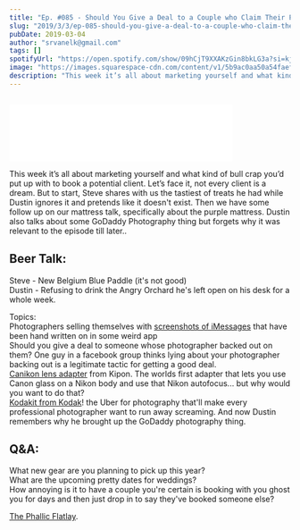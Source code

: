 ```yaml
---
title: "Ep. #085 - Should You Give a Deal to a Couple who Claim Their Photographer Dropped Out?"
slug: "2019/3/3/ep-085-should-you-give-a-deal-to-a-couple-who-claim-their-photographer-dropped-out"
pubDate: 2019-03-04
author: "srvanelk@gmail.com"
tags: []
spotifyUrl: "https://open.spotify.com/show/09hCjT9XXAKzGin8bkLG3a?si=kjRZvQ1JTb6Ov3HVzSSlWA"
image: "https://images.squarespace-cdn.com/content/v1/5b9ac0aa50a54faef024c950/1551658698084-0TZ65LP00FX9YDFUUBYP/JVE-087.jpg?format=original"
description: "This week it’s all about marketing yourself and what kind of bull crap you’d put up with to book a potential client. Let’s face it, not every client is a dream. But to start, Steve shares with us the tastiest of treats he had while Dustin ignores it and pretends like it doesn't exist. Then we have some follow up on our mattress talk, specifically about the purple mattress. Dustin also talks about some GoDaddy Photography thing but forgets why it was relevant to the episode till later.."
---
```


<figure>
  <img src="https://images.squarespace-cdn.com/content/v1/5b9ac0aa50a54faef024c950/1551658698084-0TZ65LP00FX9YDFUUBYP/JVE-087.jpg?format=original" alt="" />
</figure>
<iframe class="embedly-embed" src="//cdn.embedly.com/widgets/media.html?src=https%3A%2F%2Fanchor.fm%2Fweddingphotohangover%2Fembed%2Fepisodes%2FEp--085---Should-You-Give-a-Deal-to-a-Couple-who-Claim-Their-Photographer-Dropped-Out-e3c1kj&url=https%3A%2F%2Fanchor.fm%2Fweddingphotohangover%2Fepisodes%2FEp--085---Should-You-Give-a-Deal-to-a-Couple-who-Claim-Their-Photographer-Dropped-Out-e3c1kj&image=https%3A%2F%2Fs3-us-west-2.amazonaws.com%2Fanchor-generated-image-bank%2Fproduction%2Fpodcast_uploaded_episode400%2F805714%2F805714-1551658229642-5ad6f3dca6865.jpg&key=61d05c9d54e8455ea7a9677c366be814&type=text%2Fhtml&schema=anchor&wmode=opaque" width="400" height="102" scrolling="no" frameborder="0" allow="autoplay; fullscreen" allowfullscreen="true"></iframe>

This week it’s all about marketing yourself and what kind of bull crap you’d put up with to book a potential client. Let’s face it, not every client is a dream. But to start, Steve shares with us the tastiest of treats he had while Dustin ignores it and pretends like it doesn't exist. Then we have some follow up on our mattress talk, specifically about the purple mattress. Dustin also talks about some GoDaddy Photography thing but forgets why it was relevant to the episode till later..

## Beer Talk:  
Steve - New Belgium Blue Paddle (it's not good)  
Dustin - Refusing to drink the Angry Orchard he's left open on his desk for a whole week.

Topics:  
Photographers selling themselves with [screenshots of iMessages](https://m.facebook.com/groups/2143595509211422?view=permalink&id=2333576396879998) that have been hand written on in some weird app  
Should you give a deal to someone whose photographer backed out on them? One guy in a facebook group thinks lying about your photographer backing out is a legitimate tactic for getting a good deal.  
[Canikon lens adapter](https://petapixel.com/2019/02/22/world-first-canikon-autofocus-lens-adapter-coming-from-kipon/) from Kipon. The worlds first adapter that lets you use Canon glass on a Nikon body and use that Nikon autofocus... but why would you want to do that?  
[Kodakit from Kodak](https://petapixel.com/2019/02/23/kodaks-kodakit-asks-photographers-to-sign-over-the-entire-copyright/)! the Uber for photography that'll make every professional photographer want to run away screaming. And now Dustin remembers why he brought up the GoDaddy photography thing.

## Q&A:  
What new gear are you planning to pick up this year?  
What are the upcoming pretty dates for weddings?  
How annoying is it to have a couple you're certain is booking with you ghost you for days and then just drop in to say they've booked someone else?

[The Phallic Flatlay](https://www.facebook.com/groups/weddinghangover/permalink/2341547002749604/).

